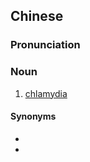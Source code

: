 ==Chinese==
{{zh-forms}}

===Pronunciation===
{{zh-pron
|m=pīyī菌
|cat=n
}}

===Noun===
{{zh-noun}}

# {{lb|zh|Taiwan}} [[chlamydia]]

====Synonyms====
* {{zh-l|衣原菌}}
* {{zh-l|衣原體}}